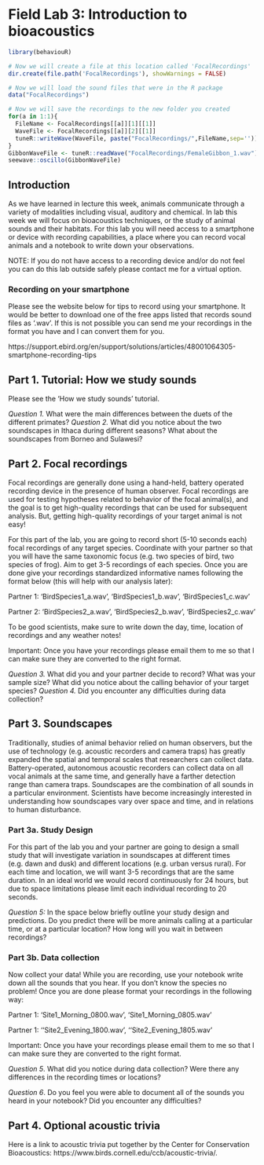 # Field Lab 3: Introduction to bioacoustics {-}
```r
library(behaviouR)

# Now we will create a file at this location called 'FocalRecordings'
dir.create(file.path('FocalRecordings'), showWarnings = FALSE)

# Now we will load the sound files that were in the R package
data("FocalRecordings")

# Now we will save the recordings to the new folder you created
for(a in 1:1){
  FileName <- FocalRecordings[[a]][1][[1]]
  WaveFile <- FocalRecordings[[a]][2][[1]]
  tuneR::writeWave(WaveFile, paste("FocalRecordings/",FileName,sep=''))
}
GibbonWaveFile <- tuneR::readWave("FocalRecordings/FemaleGibbon_1.wav")
seewave::oscillo(GibbonWaveFile)
```

## Introduction {-}
As we have learned in lecture this week, animals communicate through a variety of modalities including visual, auditory and chemical. In lab this week we will focus on bioacoustics techniques, or the study of animal sounds and their habitats. For this lab you will need access to a smartphone or device with recording capabilities, a place where you can record vocal animals and a notebook to write down your observations. 

NOTE: If you do not have access to a recording device and/or do not feel you can do this lab outside safely please contact me for a virtual option. 

### Recording on your smartphone {-}

Please see the website below for tips to record using your smartphone. It would be better to download one of the free apps listed that records sound files as '.wav'. If this is not possible you can send me your recordings in the format you have and I can convert them for you.

https://support.ebird.org/en/support/solutions/articles/48001064305-smartphone-recording-tips

## Part 1. Tutorial: How we study sounds {-}
Please see the 'How we study sounds' tutorial.

*Question 1.* What were the main differences between the duets of the different primates?
*Question 2.* What did you notice about the two soundscapes in Ithaca during different seasons? What about the soundscapes from Borneo and Sulawesi?

## Part 2. Focal recordings {-}
Focal recordings are generally done using a hand-held, battery operated recording device in the presence of human observer. Focal recordings are used for testing hypotheses related to behavior of the focal animal(s), and the goal is to get high-quality recordings that can be used for subsequent analysis. But, getting high-quality recordings of your target animal is not easy! 

For this part of the lab, you are going to record short (5-10 seconds each) focal recordings of any target species. Coordinate with your partner so that you will have the same taxonomic focus (e.g. two species of bird, two species of frog). Aim to get 3-5 recordings of each species. Once you are done give your recordings standardized informative names following the format below (this will help with our analysis later):

Partner 1: ‘BirdSpecies1_a.wav’, ‘BirdSpecies1_b.wav’, ‘BirdSpecies1_c.wav’

Partner 2: ‘BirdSpecies2_a.wav’, ‘BirdSpecies2_b.wav’, ‘BirdSpecies2_c.wav’

To be good scientists, make sure to write down the day, time, location of recordings and any weather notes! 

Important: Once you have your recordings please email them to me so that I can make sure they are converted to the right format.

*Question 3.* What did you and your partner decide to record? What was your sample size? What did you notice about the calling behavior of your target species?
*Question 4.* Did you encounter any difficulties during data collection?


## Part 3. Soundscapes {-}
Traditionally, studies of animal behavior relied on human observers, but the use of technology (e.g. acoustic recorders and camera traps) has greatly expanded the spatial and temporal scales that researchers can collect data. Battery-operated, autonomous acoustic recorders can collect data on all vocal animals at the same time, and generally have a farther detection range than camera traps. Soundscapes are the combination of all sounds in a particular environment. Scientists have become increasingly interested in understanding how soundscapes vary over space and time, and in relations to human disturbance.

### Part 3a. Study Design {-}
For this part of the lab you and your partner are going to design a small study that will investigate variation in soundscapes at different times (e.g. dawn and dusk) and different locations (e.g. urban versus rural). For each time and location, we will want 3-5 recordings that are the same duration. In an ideal world we would record continuously for 24 hours, but due to space limitations please limit each individual recording to 20 seconds.

*Question 5:* In the space below briefly outline your study design and predictions. Do you predict there will be more animals calling at a particular time, or at a particular location? How long will you wait in between recordings?

### Part 3b. Data collection {-}
Now collect your data! While you are recording, use your notebook write down all the sounds that you hear. If you don’t know the species no problem! Once you are done please format your recordings in the following way:

Partner 1: ‘Site1_Morning_0800.wav’, ‘Site1_Morning_0805.wav’

Partner 1: ‘‘Site2_Evening_1800.wav’, ‘‘Site2_Evening_1805.wav’

Important: Once you have your recordings please email them to me so that I can make sure they are converted to the right format.

*Question 5*. What did you notice during data collection? Were there any differences in the recording times or locations? 

*Question 6*. Do you feel you were able to document all of the sounds you heard in your notebook? Did you encounter any difficulties? 


## Part 4. Optional acoustic trivia {-}
Here is a link to acoustic trivia put together by the Center for Conservation Bioacoustics: https://www.birds.cornell.edu/ccb/acoustic-trivia/.
